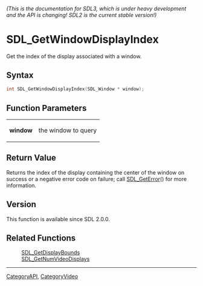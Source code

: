 ====== (This is the documentation for SDL3, which is under heavy development and the API is changing! SDL2 is the current stable version!) ======
= SDL_GetWindowDisplayIndex =

Get the index of the display associated with a window.

== Syntax ==

<syntaxhighlight lang='c'>
int SDL_GetWindowDisplayIndex(SDL_Window * window);
</syntaxhighlight>

== Function Parameters ==

{|
|'''window'''
|the window to query
|}

== Return Value ==

Returns the index of the display containing the center of the window on
success or a negative error code on failure; call [[SDL_GetError]]() for
more information.

== Version ==

This function is available since SDL 2.0.0.

== Related Functions ==

:[[SDL_GetDisplayBounds]]
:[[SDL_GetNumVideoDisplays]]

----
[[CategoryAPI]], [[CategoryVideo]]



